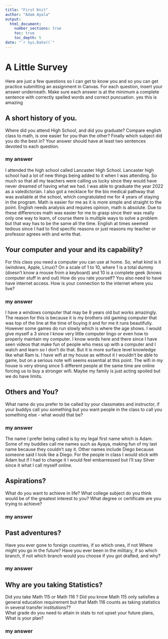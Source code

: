 ```yaml
---
title: "First Knit"
author: "Adam Ayala"
output: 
  html_document:
    number_sections: true
    toc: true
    toc_depth: 5
date: "`r Sys.Date()`"   
---
```


# A Little Survey

Here are just a few questions so I can 
get to know you and so you can get practice submitting an assignment in Canvas.  For each question, insert your answer underneath. Make sure each answer is at the minimum a complete sentence with correctly spelled words and correct puncuation. yes this is amazing

## A short history of you.  
Where did you attend High School, and did you graduate? Compare english class to math, is one easier for you than the other? Finally which subject did you do the best in? Your answer should have at least two sentences devoted to each question.  
  
### my answer     
  I attended the high school called Lancaster High School. Lancaster high school had a lot of new things being added to it when I was attending. So much so that all my teachers were calling us lucky since they would have never dreamed of having what we had. I was able to graduate the year 2022 as a valedictorian. I also got a necklace for the bio medical pathway that was available at the school, which congratulated me for 4 years of staying in the program. Math is easier for me as it is more simple and straight to the point. English needs analysis and requires opinion, math is absolute. Due to these differences math was easier for me to grasp since their was really only one way to learn, of course there is multiple ways to solve a problem but that way has to be the same all the time. English at times seemed tedious since I had to find specific reasons or just reasons my teacher or professor agrees with and write that.  

     


## Your computer and your and its capability?  
 For this class  you need a computer you can use at home.  So, what kind is it (windows, Apple, Linux)?  On a scale of 1 to 10, where 1 is a total dummy (doesn't know a mouse from a keyboard) and 10 is a complete geek (knows computer stuff in and out) How do you rate yourself?  You also need to have have internet access. How is your connection to the internet where you live?

### my answer   
  I have a windows computer that may be 8 years old but works amazingly. The reason for this is because it is my brothers old gaming computer that was top of the line at the time of buying it and for me it runs beautifully. However some games do run slowly which is where the age shows. I would give myself a 3 since I know very little computer lingo or even how to properly maintain my computer. I know words here and there since I have seen videos that make fun of people who mess up with a computer and I watch and learn so I don't do that. But it is more surface level knowledge like what Ram is. I have wifi at my house as without it I wouldn't be able to game, but on a serious note wifi seems essential at this point. The wifi in  my house is very strong since 5 different people at the same time are online forcing us to buy a stronger wifi. Maybe my family is just acting spoiled but we do have limits.
   

## Others and You?   
What name do you prefer to be called by your classmates and instructor, if your buddys call you something but you want people in the class to call you something else - what would that be? 

### my answer     
  The name I prefer being called is by my legal first name which is Adam. Some of my buddies call me names such as Ayaya, making fun of my last name because they couldn't say it. Other names include Diego because someone said I look like a Diego. For the people in class I would stick with Adam but if I had to change it I would feel embarressed but I'll say Silver since it what I call myself online.
   
 




## Aspirations?   
What do you want to achieve in life?  What college subject do you think would be of the greatest interest to you? What degree or certificate are you trying to achieve?

### my answer     
  
   
 




## Past adventures?  
Have you ever gone to foreign countries, if so which ones, if not Where might you go in the future?  Have you ever been in the military, if so which branch, if not which branch would you choose if you got drafted, and why?

### my answer     
  
   
  




## Why are you taking Statistics?  
Did you take Math 115 or Math 116 ?  Did you know Math 115 only satisfies a general education requirement but that Math 116 counts as taking statistics in several transfer institutions??  
What grade do you need to attain in stats to not upset your future plans, What is your plan?  
 

### my answer     
  
   
 






  





